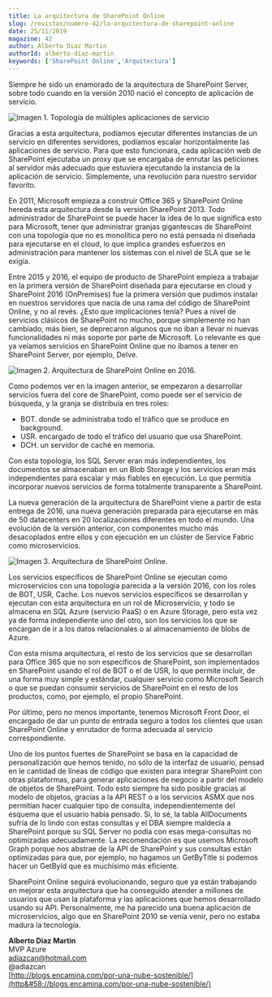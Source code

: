 ```yaml
---
title: La arquitectura de SharePoint Online
slug: /revistas/numero-42/la-arquitectura-de-sharepoint-online
date: 25/11/2019
magazine: 42
author: Alberto Diaz Martin
authorId: alberto-diaz-martin
keywords: ['SharePoint Online','Arquitectura']
---
```






​Siempre he sido un enamorado de la arquitectura de SharePoint Server, sobre todo cuando en la versión 2010 nació el concepto de aplicación de servicio.

![Imagen 1. Topología de múltiples aplicaciones de servicio](../../../images/numero42/la-arquitectura-de-sharepoint-online/image1.png)

Gracias a esta arquitectura, podíamos ejecutar diferentes instancias de un servicio en diferentes servidores, podíamos escalar horizontalmente las aplicaciones de servicio. Para que esto funcionara, cada aplicación web de SharePoint ejecutaba un proxy que se encargaba de enrutar las peticiones al servidor más adecuado que estuviera ejecutando la instancia de la aplicación de servicio. Simplemente, una revolución para nuestro servidor favorito.

En 2011, Microsoft empieza a construir Office 365 y SharePoint Online hereda esta arquitectura desde la versión SharePoint 2013. Todo administrador de SharePoint se puede hacer la idea de lo que significa esto para Microsoft, tener que administrar granjas gigantescas de SharePoint con una topología que no es monolítica pero no está pensada ni diseñada para ejecutarse en el cloud, lo que implica grandes esfuerzos en administración para mantener los sistemas con el nivel de SLA que se le exigía.

Entre 2015 y 2016, el equipo de producto de SharePoint empieza a trabajar en la primera versión de SharePoint diseñada para ejecutarse en cloud y SharePoint 2016 (OnPremises) fue la primera versión que pudimos instalar en nuestros servidores que nacía de una rama del código de SharePoint Online, y no al revés. ¿Esto que implicaciones tenía? Pues a nivel de servicios clásicos de SharePoint no mucho, porque simplemente no han cambiado, más bien, se deprecaron algunos que no iban a llevar ni nuevas funcionalidades ni más soporte por parte de Microsoft. Lo relevante es que ya veíamos servicios en SharePoint Online que no íbamos a tener en SharePoint Server, por ejemplo, Delve.

![Imagen 2. Arquitectura de SharePoint Online en 2016.](../../../images/numero42/la-arquitectura-de-sharepoint-online/image2.png)

Como podemos ver en la imagen anterior, se empezaron a desarrollar servicios fuera del core de SharePoint, como puede ser el servicio de búsqueda, y la granja se distribuía en tres roles:

- BOT. donde se administraba todo el tráfico que se produce en background.
- USR. encargado de todo el tráfico del usuario que usa SharePoint.
- DCH. un servidor de caché en memoria.


Con esta topología, los SQL Server eran más independientes, los documentos se almacenaban en un Blob Storage y los servicios eran más independientes para escalar y más fiables en ejecución. Lo que permitía incorporar nuevos servicios de forma totalmente transparente a SharePoint.

La nueva generación de la arquitectura de SharePoint viene a partir de esta entrega de 2016, una nueva generación preparada para ejecutarse en más de 50 datacenters en 20 localizaciones diferentes en todo el mundo. Una evolución de la versión anterior, con componentes mucho más desacoplados entre ellos y con ejecución en un clúster de Service Fabric como microservicios.

![Imagen 3. Arquitectura de SharePoint Online.](../../../images/numero42/la-arquitectura-de-sharepoint-online/image3.png)

Los servicios específicos de SharePoint Online se ejecutan como microservicios con una topología parecida a la versión 2016, con los roles de BOT, USR, Cache. Los nuevos servicios específicos se desarrollan y ejecutan con esta arquitectura en un rol de Microservicio, y todo se almacena en SQL Azure (servicio PaaS) o en Azure Storage, pero esta vez ya de forma independiente uno del otro, son los servicios los que se encargan de ir a los datos relacionales o al almacenamiento de blobs de Azure.

Con esta misma arquitectura, el resto de los servicios que se desarrollan para Office 365 que no son específicos de SharePoint, son implementados en SharePoint usando el rol de BOT o el de USR, lo que permite incluir, de una forma muy simple y estándar, cualquier servicio como Microsoft Search o que se puedan consumir servicios de SharePoint en el resto de los productos, como, por ejemplo, el propio SharePoint.

Por último, pero no menos importante, tenemos Microsoft Front Door, el encargado de dar un punto de entrada seguro a todos los clientes que usan SharePoint Online y enrutador de forma adecuada al servicio correspondiente.

Uno de los puntos fuertes de SharePoint se basa en la capacidad de personalización que hemos tenido, no sólo de la interfaz de usuario, pensad en le cantidad de líneas de código que existen para integrar SharePoint con otras plataformas, para generar aplicaciones de negocio a partir del modelo de objetos de SharePoint. Todo esto siempre ha sido posible gracias al modelo de objetos, gracias a la API REST o a los servicios ASMX que nos permitían hacer cualquier tipo de consulta, independientemente del esquema que el usuario había pensado. Si, lo sé, la tabla AllDocuments sufría de lo lindo con estas consultas y el DBA siempre maldecía a SharePoint porque su SQL Server no podía con esas mega-consultas no optimizadas adecuadamente. La recomendación es que usemos Microsoft Graph porque nos abstrae de la API de SharePoint y sus consultas están optimizadas para que, por ejemplo, no hagamos un GetByTitle si podemos hacer un GetById que es muchísimo más eficiente.

SharePoint Online seguirá evolucionando, seguro que ya están trabajando en mejorar esta arquitectura que ha conseguido atender a millones de usuarios que usan la plataforma y las aplicaciones que hemos desarrollado usando su API. Personalmente, me ha parecido una buena aplicación de microservicios, algo que en SharePoint 2010 se venía venir, pero no estaba madura la tecnología.



**Alberto Diaz Martin** <br />
 MVP Azure <br />
 adiazcan@hotmail.com <br />
 @adiazcan <br />
[http://blogs.encamina.com/por-una-nube-sostenible/](http&#58;//blogs.encamina.com/por-una-nube-sostenible/)